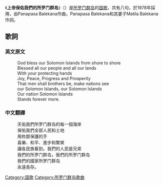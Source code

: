 {{Infobox anthem
|title         = 上帝保佑我們的索羅門群島<br>God Save Our Solomon Islands
|image         = Coat_of_arms_of_the_Solomon_Islands.svg
|image_size    =
|caption       =
|prefix        = 國歌
|country       = {{SLB}}
|author        = Panapasa Balekana / Matila Balekana
|lyrics_date   =
|composer      = Panapasa Balekana
|music_date    =
|adopted       = 1978
|until         =
|sound         =
|sound_title   = God Save Our Solomon Islands (instrumental)
}}

《'''上帝保佑我們的所罗门群岛'''》（{{lang-en|God Save Our Solomon Islands}}）是[[所罗门群岛|所罗门群岛]]的[[国歌|国歌]]，共有八句，於1978年採用，由Panapasa Balekana作曲，Panapasa Balekana和其妻子Matila Balekana作詞。

== 歌詞 ==
=== 英文原文 ===
:God bless our Solomon Islands from shore to shore
:Blessed all our people and all our lands
:With your protecting hands
:Joy, Peace, Progress and Prosperity
:That men shall brothers be, make nations see
:our Solomon Islands, our Solomon Islands
:Our nation Solomon Islands
:Stands forever more.
=== 中文翻譯 ===
:天佑我們所罗门群岛的每一個海岸
:保佑我們全部人民和土地
:用祢那保護的手
:喜樂、和平、進步和繁榮
:讓各民族看到，我們的人民是兄弟
:我們的所罗门群岛，我們的所罗门群岛
:我們的國家所罗门群岛
:永遠長存。

{{大洋洲各國家和地区国歌}}
{{国歌小作品}}
[[Category:国歌|Category:国歌]]
[[Category:所罗门群岛歌曲|Category:所罗门群岛歌曲]]